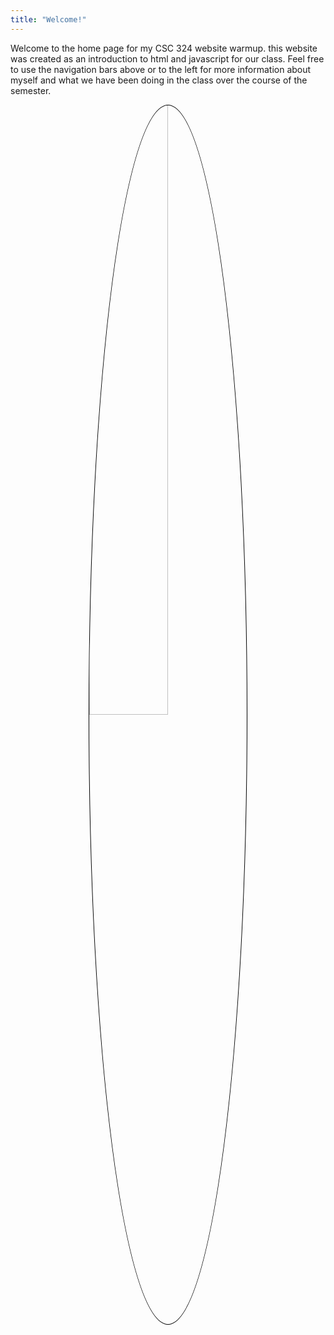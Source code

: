 ```yaml
---
title: "Welcome!"
---
```


Welcome to the home page for my CSC 324 website warmup. this website was created as an introduction to html and javascript for our class. Feel free to use the navigation bars above or to the left for more information about myself and what we have been doing in the class over the course of the semester.

<style>
.center 
{
  display: block !important;
  margin-left: auto !important;
  margin-right: auto !important;
  width: 50% !important;
}
img
{
    border: 1px solid #000000 !important;
}
</style>

<img src="/images/georgetownCollege.jpg" class="center" style="border-radius: 50%;">